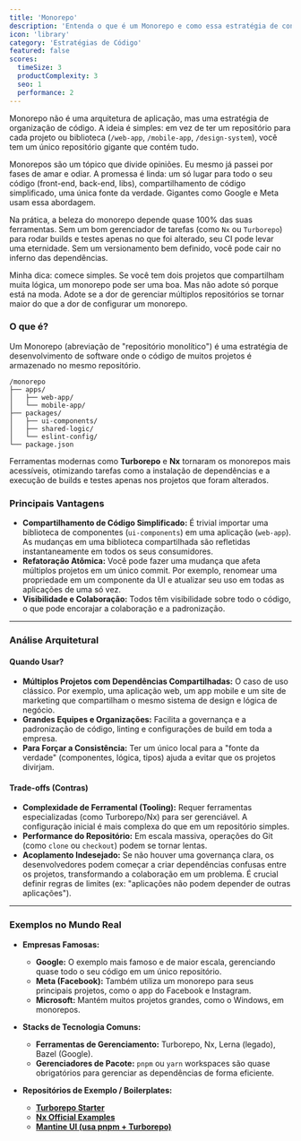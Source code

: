 ```yaml
---
title: 'Monorepo'
description: 'Entenda o que é um Monorepo e como essa estratégia de controle de versão, que armazena múltiplos projetos em um único repositório, pode otimizar o compartilhamento de código e a colaboração.'
icon: 'library'
category: 'Estratégias de Código'
featured: false
scores:
  timeSize: 3
  productComplexity: 3
  seo: 1
  performance: 2
---
```


Monorepo não é uma arquitetura de aplicação, mas uma estratégia de organização de código. A ideia é simples: em vez de ter um repositório para cada projeto ou biblioteca (`/web-app`, `/mobile-app`, `/design-system`), você tem um único repositório gigante que contém tudo.

Monorepos são um tópico que divide opiniões. Eu mesmo já passei por fases de amar e odiar. A promessa é linda: um só lugar para todo o seu código (front-end, back-end, libs), compartilhamento de código simplificado, uma única fonte da verdade. Gigantes como Google e Meta usam essa abordagem.

Na prática, a beleza do monorepo depende quase 100% das suas ferramentas. Sem um bom gerenciador de tarefas (como `Nx` ou `Turborepo`) para rodar builds e testes apenas no que foi alterado, seu CI pode levar uma eternidade. Sem um versionamento bem definido, você pode cair no inferno das dependências.

Minha dica: comece simples. Se você tem dois projetos que compartilham muita lógica, um monorepo pode ser uma boa. Mas não adote só porque está na moda. Adote se a dor de gerenciar múltiplos repositórios se tornar maior do que a dor de configurar um monorepo.

### O que é?

Um Monorepo (abreviação de "repositório monolítico") é uma estratégia de desenvolvimento de software onde o código de muitos projetos é armazenado no mesmo repositório.

```
/monorepo
├── apps/
│   ├── web-app/
│   └── mobile-app/
├── packages/
│   ├── ui-components/
│   ├── shared-logic/
│   └── eslint-config/
└── package.json
```

Ferramentas modernas como **Turborepo** e **Nx** tornaram os monorepos mais acessíveis, otimizando tarefas como a instalação de dependências e a execução de builds e testes apenas nos projetos que foram alterados.

### Principais Vantagens

*   **Compartilhamento de Código Simplificado:** É trivial importar uma biblioteca de componentes (`ui-components`) em uma aplicação (`web-app`). As mudanças em uma biblioteca compartilhada são refletidas instantaneamente em todos os seus consumidores.
*   **Refatoração Atômica:** Você pode fazer uma mudança que afeta múltiplos projetos em um único commit. Por exemplo, renomear uma propriedade em um componente da UI e atualizar seu uso em todas as aplicações de uma só vez.
*   **Visibilidade e Colaboração:** Todos têm visibilidade sobre todo o código, o que pode encorajar a colaboração e a padronização.

---

### Análise Arquitetural

#### Quando Usar?
*   **Múltiplos Projetos com Dependências Compartilhadas:** O caso de uso clássico. Por exemplo, uma aplicação web, um app mobile e um site de marketing que compartilham o mesmo sistema de design e lógica de negócio.
*   **Grandes Equipes e Organizações:** Facilita a governança e a padronização de código, linting e configurações de build em toda a empresa.
*   **Para Forçar a Consistência:** Ter um único local para a "fonte da verdade" (componentes, lógica, tipos) ajuda a evitar que os projetos divirjam.

#### Trade-offs (Contras)
*   **Complexidade de Ferramental (Tooling):** Requer ferramentas especializadas (como Turborepo/Nx) para ser gerenciável. A configuração inicial é mais complexa do que em um repositório simples.
*   **Performance do Repositório:** Em escala massiva, operações do Git (como `clone` ou `checkout`) podem se tornar lentas.
*   **Acoplamento Indesejado:** Se não houver uma governança clara, os desenvolvedores podem começar a criar dependências confusas entre os projetos, transformando a colaboração em um problema. É crucial definir regras de limites (ex: "aplicações não podem depender de outras aplicações").

---

### Exemplos no Mundo Real

*   **Empresas Famosas:**
    *   **Google:** O exemplo mais famoso e de maior escala, gerenciando quase todo o seu código em um único repositório.
    *   **Meta (Facebook):** Também utiliza um monorepo para seus principais projetos, como o app do Facebook e Instagram.
    *   **Microsoft:** Mantém muitos projetos grandes, como o Windows, em monorepos.

*   **Stacks de Tecnologia Comuns:**
    *   **Ferramentas de Gerenciamento:** Turborepo, Nx, Lerna (legado), Bazel (Google).
    *   **Gerenciadores de Pacote:** `pnpm` ou `yarn` workspaces são quase obrigatórios para gerenciar as dependências de forma eficiente.

*   **Repositórios de Exemplo / Boilerplates:**
    *   **[Turborepo Starter](https://github.com/vercel/turborepo/tree/main/examples/basic)**
    *   **[Nx Official Examples](https://github.com/nrwl/nx-examples)**
    *   **[Mantine UI (usa pnpm + Turborepo)](https://github.com/mantinedev/mantine)** 